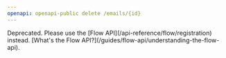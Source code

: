 ```yaml
---
openapi: openapi-public delete /emails/{id}
---
```


<Warning>
    Deprecated. Please use the [Flow API](/api-reference/flow/registration) instead. [What's the Flow API?](/guides/flow-api/understanding-the-flow-api).
</Warning>
